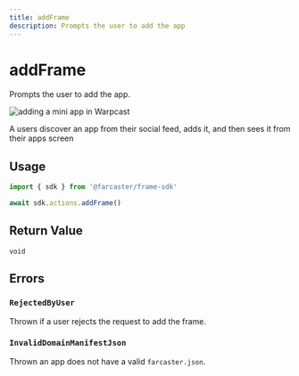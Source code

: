 ```yaml
---
title: addFrame
description: Prompts the user to add the app
---
```



# addFrame

Prompts the user to add the app.

![adding a mini app in Warpcast](/add_frame_preview.png)

<Caption>
  A users discover an app from their social feed, adds it, and then sees it
  from their apps screen
</Caption>

## Usage

```ts twoslash
import { sdk } from '@farcaster/frame-sdk'

await sdk.actions.addFrame()
```

## Return Value

`void`


## Errors

### `RejectedByUser`

Thrown if a user rejects the request to add the frame.


### `InvalidDomainManifestJson`

Thrown an app does not have a valid `farcaster.json`.
